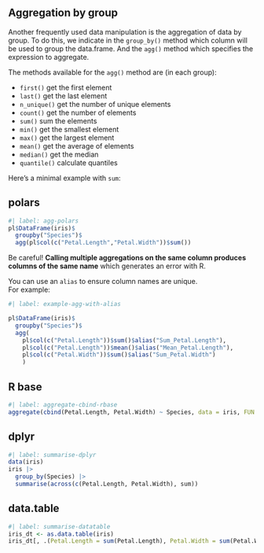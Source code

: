 ## Aggregation by group

Another frequently used data manipulation is the aggregation of data by group. To do this, we indicate in the `group_by()` method which column will be used to group the data.frame. And the `agg()` method which specifies the expression to aggregate.

The methods available for the `agg()` method are (in each group):  

 - `first()` get the first element  
 - `last()` get the last element  
 - `n_unique()` get the number of unique elements  
 - `count()` get the number of elements   
 - `sum()` sum the elements  
 - `min()` get the smallest element  
 - `max()` get the largest element  
 - `mean()` get the average of elements  
 - `median()` get the median  
 - `quantile()` calculate quantiles  
 
 Here's a minimal example with `sum`:  
 
::: {.panel-tabset}
## polars

```r
#| label: agg-polars
pl$DataFrame(iris)$
  groupby("Species")$
  agg(pl$col(c("Petal.Length","Petal.Width"))$sum())
```

::: {.callout-tip}
Be careful! **Calling multiple aggregations on the same column produces columns of the same name** which generates an error with R.  

You can use an `alias` to ensure column names are unique.  
For example:  

```r
#| label: example-agg-with-alias

pl$DataFrame(iris)$
  groupby("Species")$
  agg(
    pl$col(c("Petal.Length"))$sum()$alias("Sum_Petal.Length"),
    pl$col(c("Petal.Length"))$mean()$alias("Mean_Petal.Length"),
    pl$col(c("Petal.Width"))$sum()$alias("Sum_Petal.Width")
    )
```

:::

## R base

```r
#| label: aggregate-cbind-rbase
aggregate(cbind(Petal.Length, Petal.Width) ~ Species, data = iris, FUN = sum)
```

## dplyr

```r
#| label: summarise-dplyr
data(iris)
iris |>
  group_by(Species) |>
  summarise(across(c(Petal.Length, Petal.Width), sum)) 
```

## data.table

```r
#| label: summarise-datatable
iris_dt <- as.data.table(iris)
iris_dt[, .(Petal.Length = sum(Petal.Length), Petal.Width = sum(Petal.Width)), by = Species]
```
:::